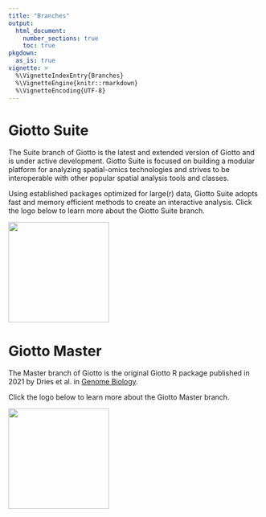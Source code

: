 ```yaml
---
title: "Branches"
output: 
  html_document:
    number_sections: true
    toc: true
pkgdown:
  as_is: true
vignette: >
  %\VignetteIndexEntry{Branches}
  %\VignetteEngine{knitr::rmarkdown}
  %\VignetteEncoding{UTF-8}
---
```


# Giotto Suite

The Suite branch of Giotto is the latest and extended version of Giotto and is under active development. Giotto Suite is focused on building a modular platform for analyzing spatial-omics technologies and strives to be interoperable with other popular spatial analysis tools and classes.

Using established packages optimized for large(r) data, Giotto Suite adopts fast and memory efficient methods to create an interactive analysis. Click the logo below to learn more about the Giotto Suite branch.

[![](images/branches/GiottoLogo.png){width="200px"}](https://drieslab.github.io/Giotto/articles/ecosystem.html)

# Giotto Master

The Master branch of Giotto is the original Giotto R package published in 2021 by Dries et al. in [Genome Biology](https://genomebiology.biomedcentral.com/articles/10.1186/s13059-021-02286-2).

Click the logo below to learn more about the Giotto Master branch.

[![](images/branches/GiottoLogoMaster.png){width="200px"}](https://giottosuite.readthedocs.io/en/master/)
